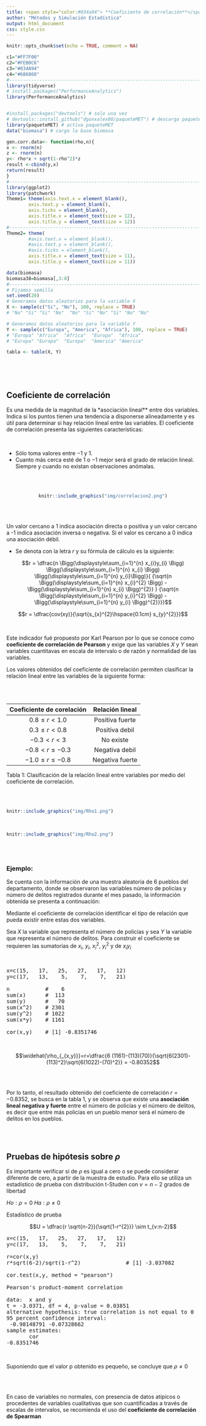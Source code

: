 ```yaml
---
title: <span style="color:#034a94"> **Coeficiente de correlación**</span>
author: "Métodos y Simulación Estadística"
output: html_document
css: style.css
---
```


```r
knitr::opts_chunk$set(echo = TRUE, comment = NA)

c1="#FF7F00"
c2="#FEB0C6"
c3="#034A94"
c4="#686868"
#-------------------------------------------------------------------------
library(tidyverse)
# install.packages("PerformanceAnalytics")
library(PerformanceAnalytics)


#install.packages("devtools") # solo una vez
# devtools::install_github("dgonxalex80/paqueteMET") # descarga paqueteDEG
library(paqueteMET) # activa paqueteMET
data("biomasa") # carga la base biomasa

gen.corr.data<- function(rho,n){
x <- rnorm(n)
z <- rnorm(n)
y<- rho*x + sqrt(1-rho^2)*z
result <-cbind(y,x)
return(result)
}
#-------------------------------------------------------------------------
library(ggplot2)
library(patchwork)
Theme1= theme(axis.text.x = element_blank(),
        axis.text.y = element_blank(),
        axis.ticks = element_blank(),
        axis.title.x = element_text(size = 12),
        axis.title.y = element_text(size = 12))
#------------------------------------------------------------------------
Theme2= theme(
        #axis.text.x = element_blank(),
        #axis.text.y = element_blank(),
        #axis.ticks = element_blank(),
        axis.title.x = element_text(size = 11),
        axis.title.y = element_text(size = 11))

data(biomasa)
biomasa38=biomasa[,3:8]
#------------------------------------------------------------------------
# Fijamos semilla
set.seed(20)
# Generamos datos aleatorios para la variable X
X <- sample(c("Si", "No"), 100, replace = TRUE)
# "No" "Si" "Si" "No"  "No" "Si" "No" "Si" "No" "No"

# Generamos datos aleatorios para la variable Y
Y <- sample(c("Europa", "America", "Africa"), 100, replace = TRUE)
# "Europa" "Africa"  "Africa"  "Europa"  "Africa" 
# "Europa" "Europa"  "Europa"  "America" "America"

tabla <- table(X, Y)



```

</br></br>

## **Coeficiente de correlación**

Es una medida de la magnitud de la *asociación lineal** entre dos variables. Indica si los puntos tienen una tendencia a disponerse alineadamente y es útil para determinar si hay relación lineal entre las variables. El coeficiente de correlación presenta las siguientes características:

</br>

* Sólo toma valores entre $-1$ y $1$.
* Cuanto más cerca esté de $1$ o $-1$ mejor será el grado de relación lineal. Siempre y cuando no existan observaciones anómalas.


</br></br>

<center>

```r
knitr::include_graphics("img/correlacion2.png")
```

</center>

</br></br>

Un valor cercano a 1 indica asociación directa o positiva y un valor cercano a -1 indica asociación inversa o negativa. Si el valor es cercano a 0 indica una asociación débil.

* Se denota con la letra $r$ y su fórmula de cálculo es la siguiente:


$$r = \dfrac{n \Bigg(\displaystyle\sum_{i=1}^{n} x_{i}y_{i} \Bigg) \Bigg(\displaystyle\sum_{i=1}^{n} x_{i} \Bigg) \Bigg(\displaystyle\sum_{i=1}^{n} y_{i}\Bigg)}{
{\sqrt{n \Bigg(\displaystyle\sum_{i=1}^{n} x_{i}^{2} \Bigg) - \Bigg(\displaystyle\sum_{i=1}^{n} x_{i} \Bigg)^{2}} } {\sqrt{n \Bigg(\displaystyle\sum_{i=1}^{n} y_{i}^{2} \Bigg) - \Bigg(\displaystyle\sum_{i=1}^{n} y_{i} \Bigg)^{2}}}}$$

$$r = \dfrac{cov(xy)}{\sqrt{s_{x}^{2}\hspace{0.1cm} s_{y}^{2}}}$$

</br>

Este indicador fué propuesto por Karl Pearson por lo que se conoce como **coeficiente de correlación de Pearson** y exige que las variables $X$ y $Y$ sean variables cuantitavas en escala de intervalo o de razón y normalidad de las variables.


Los valores obtenidos del coeficiente de correlación permiten clasificar la relación lineal entre las variables de la siguiente forma:

</br></br>

| Coeficiente de corelación  | Relación lineal             |
|:--------------------------:|:---------------------------:|
| $0.8 \leq r < 1.0$         |  Positiva fuerte            |
| $0.3 \leq r < 0.8$         |  Positiva debil             |
| $-0.3 < r < 3$             |  No existe                  |
| $-0.8 < r \leq -0.3$       |  Negativa debil             |
| $-1.0 \leq r \leq -0.8$    |  Negativa fuerte            |

Tabla 1: Clasificación de la relación lineal entre variables por medio del coeficiente de correlación.

</br></br>


```r
knitr::include_graphics("img/Rho1.png")
```

</br>

```r
knitr::include_graphics("img/Rho2.png")
```

</br></br>

### **Ejemplo**: 

Se cuenta con la información de una muestra aleatoria de 6 pueblos del departamento, donde se observaron las variables número de policías y número de delitos
registrados durante el mes pasado, la información obtenida se presenta a continuación:

Mediante el coeficiente de correlación identificar el tipo de relación que pueda existir entre estas dos variables.

Sea $X$ la variable que representa el número de policías y sea $Y$ la variable que representa el número de delitos. Para construir el coeficiente se requieren las sumatorias de $x_{i}$, $y_{i}$, $x_{i}^{2}$, $y_{i}^{2}$ y de $x_{i}y_{i}$

</br>

<pre>
x=c(15,   17,   25,   27,   17,   12)
y=c(17,   13,    5,    7,    7,   21)

n           #    6
sum(x)      #  113 
sum(y)      #   70
sum(x^2)    # 2301
sum(y^2)    # 1022
sum(x*y)    # 1161

cor(x,y)    # [1] -0.8351746
</pre>

</br>


$$\widehat{\rho_{_{x,y}}}=r=\dfrac{6 (1161)-(113)(70)}{\sqrt{6(2301)-(113)^2}\sqrt{6(1022)-(70)^2}} = -0.80352$$

</br></br>

Por lo tanto, el resultado obtenido del coeficiente de correlación $r = −0.8352$, se busca en la tabla 1, y se observa que existe una **asociación lineal negativa y fuerte** entre el número de policías y el número de delitos, es decir que entre más policías en un pueblo menor será el número de delitos en los pueblos.

</br></br>

## **Pruebas de hipótesis sobre $\rho$**

Es importante verificar si de $\rho$ es igual a cero o se puede considerar diferente de cero, a partir de la muestra de estudio. Para ello se utiliza un estadístico de prueba con distribución t-Studen con $v=n-2$ grados de libertad


$Ho: \rho =0$
$Ha: \rho \neq 0$

Estadístico de prueba

$$U = \dfrac{r \sqrt{n-2}}{\sqrt{1-r^{2}}} \sim t_{v:n-2}$$
<pre>
x=c(15,   17,   25,   27,   17,   12)
y=c(17,   13,    5,    7,    7,   21)

r=cor(x,y)
r*sqrt(6-2)/sqrt(1-r^2)              # [1] -3.037082

cor.test(x,y, method = "pearson")

Pearson's product-moment correlation

data:  x and y
t = -3.0371, df = 4, p-value = 0.03851
alternative hypothesis: true correlation is not equal to 0
95 percent confidence interval:
 -0.98148791 -0.07328662
sample estimates:
       cor 
-0.8351746 
</pre>

</br>

Suponiendo que el valor p obtenido es pequeño, se concluye que $\rho \neq 0$


</br></br>

En caso de variables no normales, con presencia de datos atípicos o procedentes de variables cualitativas que son cuantificadas a través de escalas de intervalos, se recomienda el uso del **coeficiente de correlación de Spearman**

</br></br>
